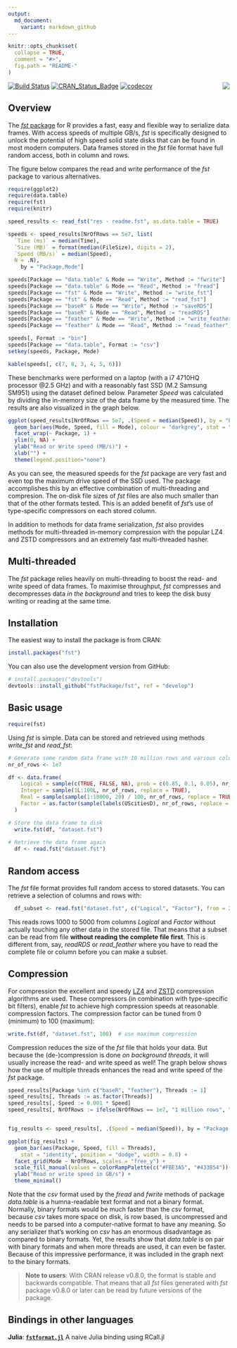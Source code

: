 ```yaml
---
output:
  md_document:
    variant: markdown_github
---
```


<!-- README.md is generated from README.Rmd. Please edit that file -->

```r
knitr::opts_chunk$set(
  collapse = TRUE,
  comment = "#>",
  fig.path = "README-"
)
```


<img src="logo.png" align="right" />

[![Build Status](https://travis-ci.org/fstpackage/fst.svg?branch=master)](https://travis-ci.org/fstpackage/fst)
[![CRAN_Status_Badge](http://www.r-pkg.org/badges/version/fst)](https://cran.r-project.org/package=fst)
[![codecov](https://codecov.io/gh/fstpackage/fst/branch/master/graph/badge.svg)](https://codecov.io/gh/fstpackage/fst)


## Overview

The [_fst_ package][fstRepo] for R  provides a fast, easy and flexible way to serialize data frames. With access speeds of multiple GB/s, _fst_ is specifically designed to unlock the potential of high speed solid state disks that can be found in most modern computers. Data frames stored in the _fst_ file format have full random access, both in column and rows.

The figure below compares the read and write performance of the _fst_ package to various alternatives.

```r
require(ggplot2)
require(data.table)
require(fst)
require(knitr)

speed_results <- read_fst("res - readme.fst", as.data.table = TRUE)

speeds <- speed_results[NrOfRows == 5e7, list(
  `Time (ms)` = median(Time),
  `Size (MB)` = format(median(FileSize), digits = 2),
  `Speed (MB/s)` = median(Speed),
  N = .N),
    by = "Package,Mode"]

speeds[Package == "data.table" & Mode == "Write", Method := "fwrite"]
speeds[Package == "data.table" & Mode == "Read", Method := "fread"]
speeds[Package == "fst" & Mode == "Write", Method := "write_fst"]
speeds[Package == "fst" & Mode == "Read", Method := "read_fst"]
speeds[Package == "baseR" & Mode == "Write", Method := "saveRDS"]
speeds[Package == "baseR" & Mode == "Read", Method := "readRDS"]
speeds[Package == "feather" & Mode == "Write", Method := "write_feather"]
speeds[Package == "feather" & Mode == "Read", Method := "read_feather"]

speeds[, Format := "bin"]
speeds[Package == "data.table", Format := "csv"]
setkey(speeds, Package, Mode)

kable(speeds[, c(7, 8, 3, 4, 5, 6)])
```

These benchmarks were performed on a laptop (with a i7 4710HQ processor @2.5 GHz) and with a reasonably fast SSD (M.2 Samsung SM951) using the dataset defined below. Parameter *Speed* was calculated by dividing the in-memory size of the data frame by the measured time. The results are also visualized in the graph below.

```r
ggplot(speed_results[NrOfRows == 5e7, .(Speed = median(Speed)), by = "Package,Mode"]) +
  geom_bar(aes(Mode, Speed, fill = Mode), colour = "darkgrey", stat = "identity") +
  facet_wrap(~ Package, 1) +
  ylim(0, NA) +
  ylab("Read or Write speed (MB/s)") +
  xlab("") +
  theme(legend.position="none")
```

As you can see, the measured speeds for the _fst_ package are very fast and even top the maximum drive speed of the SSD used. The package accomplishes this by an effective combination of multi-threading and compresion. The on-disk file sizes of _fst_ files are also much smaller than that of the other formats tested. This is an added benefit of _fst_'s use of type-specific compressors on each stored column.

In addition to methods for data frame serialization, _fst_ also provides methods for multi-threaded in-memory compression with the popular LZ4 and ZSTD compressors and an extremely fast multi-threaded hasher.

## Multi-threaded

The _fst_ package relies heavily on multi-threading to boost the read- and write speed of data frames. To maximise throughput, _fst_ compresses and decompresses data _in the background_ and tries to keep the disk busy writing or reading at the same time.

## Installation

The easiest way to install the package is from CRAN:

```r
install.packages("fst")
```

You can also use the development version from GitHub:

```r
# install.packages("devtools")
devtools::install_github("fstPackage/fst", ref = "develop")
```

## Basic usage

```r
require(fst)
```

Using _fst_ is simple. Data can be stored and retrieved using methods _write\_fst_ and _read\_fst_:

```r
# Generate some random data frame with 10 million rows and various column types
nr_of_rows <- 1e7

df <- data.frame(
    Logical = sample(c(TRUE, FALSE, NA), prob = c(0.85, 0.1, 0.05), nr_of_rows, replace = TRUE),
    Integer = sample(1L:100L, nr_of_rows, replace = TRUE),
    Real = sample(sample(1:10000, 20) / 100, nr_of_rows, replace = TRUE),
    Factor = as.factor(sample(labels(UScitiesD), nr_of_rows, replace = TRUE))
  )

# Store the data frame to disk
  write.fst(df, "dataset.fst")
  
# Retrieve the data frame again
  df <- read.fst("dataset.fst")
```


## Random access

The _fst_ file format provides full random access to stored datasets. You can retrieve a selection of columns and rows with:

```r
  df_subset <- read.fst("dataset.fst", c("Logical", "Factor"), from = 2000, to = 5000)
```

This reads rows 1000 to 5000 from columns _Logical_ and _Factor_ without actually touching any other data in the stored file. That means that a subset can be read from file **without reading the complete file first**. This is different from, say, _readRDS_ or _read\_feather_ where you have to read the complete file or column before you can make a subset.

## Compression

For compression the excellent and speedy [LZ4][lz4Repo] and [ZSTD][zstdRepo] compression algorithms are used. These compressors (in combination with type-specific bit filters), enable _fst_ to achieve high compression speeds at reasonable compression factors. The compression factor can be tuned from 0 (minimum) to 100 (maximum):

```r
write.fst(df, "dataset.fst", 100)  # use maximum compression
```

Compression reduces the size of the _fst_ file that holds your data. But because the (de-)compression is done _on background threads_, it will usually increase the read- and write speed as well! The graph below shows how the use of multiple threads enhances the read and write speed of the _fst_ package.

```r
speed_results[Package %in% c("baseR", "feather"), Threads := 1]
speed_results[, Threads := as.factor(Threads)]
speed_results[, Speed := 0.001 * Speed]
speed_results[, NrOfRows := ifelse(NrOfRows == 1e7, "1 million rows", "10 million rows")]


fig_results <- speed_results[, .(Speed = median(Speed)), by = "Package,Mode,NrOfRows,Threads"]

ggplot(fig_results) +
  geom_bar(aes(Package, Speed, fill = Threads),
    stat = "identity", position = "dodge", width = 0.8) +
  facet_grid(Mode ~ NrOfRows, scales = "free_y") +
  scale_fill_manual(values = colorRampPalette(c("#FBE3A5", "#433B54"))(10)[10:3]) +
  ylab("Read or write speed in GB/s") +
  theme_minimal()
```

Note that the _csv_ format used by the _fread_ and _fwrite_ methods of package _data.table_ is a humna-readable text format and not a binary format. Normally, binary formats would be much faster than the _csv_ format, because _csv_ takes more space on disk, is row based, is uncompressed and needs to be parsed into a computer-native format to have any meaning. So any serializer that's working on _csv_ has an enormous disadvantage as compared to binary formats. Yet, the results show that _data.table_ is on par with binary formats and when more threads are used, it can even be faster. Because of this impressive performance, it was included in the graph next to the binary formats.

> **Note to users**: With CRAN release v0.8.0, the format is stable and backwards compatible. That means that all _fst_ files generated with _fst_ package v0.8.0 or later can be read by future versions of the package.

## Bindings in other languages

**Julia**: [**`fstformat.jl`**][fstformatRepo] A naive Julia binding using RCall.jl

[fstRepo]: https://github.com/fstpackage/fst
[lz4Repo]: https://github.com/lz4/lz4
[zstdRepo]: https://github.com/facebook/zstd
[fstformatRepo]: https://github.com/xiaodaigh/fstformat.jl
